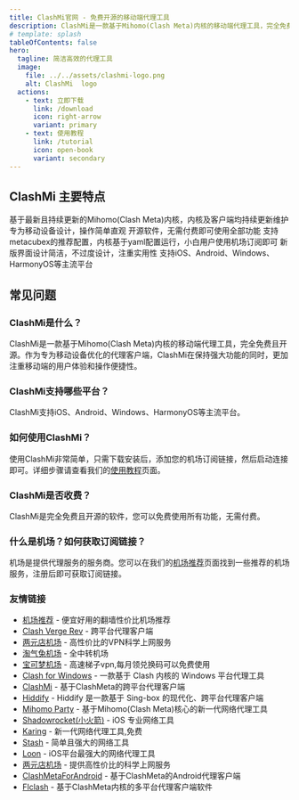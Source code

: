 ```yaml
---
title: ClashMi官网 - 免费开源的移动端代理工具
description: ClashMi是一款基于Mihomo(Clash Meta)内核的移动端代理工具，完全免费且开源。作为专为移动设备优化的代理客户端，ClashMi在保持强大功能的同时，更加注重移动端的用户体验和操作便捷性。
# template: splash
tableOfContents: false
hero:
  tagline: 简洁高效的代理工具
  image:
    file: ../../assets/clashmi-logo.png
    alt: ClashMi  logo
  actions:
    - text: 立即下载
      link: /download
      icon: right-arrow
      variant: primary
    - text: 使用教程
      link: /tutorial
      icon: open-book
      variant: secondary
---
```



## ClashMi 主要特点

<CardGrid stagger>
  <Card title="内置Mihomo内核" icon="bolt">
    基于最新且持续更新的Mihomo(Clash Meta)内核，内核及客户端均持续更新维护
  </Card>
  <Card title="移动端优化" icon="mobile">
    专为移动设备设计，操作简单直观
  </Card>
  <Card title="完全免费" icon="rocket">
    开源软件，无需付费即可使用全部功能
  </Card>
  <Card title="操作简单" icon="setting">
    支持metacubex的推荐配置，内核基于yaml配置运行，小白用户使用机场订阅即可
  </Card>
  <Card title="清新UI" icon="puzzle">
    新版界面设计简洁，不过度设计，注重实用性
  </Card>
  <Card title="多平台支持" icon="laptop">
    支持iOS、Android、Windows、HarmonyOS等主流平台
  </Card>
</CardGrid>

## 常见问题

### ClashMi是什么？

ClashMi是一款基于Mihomo(Clash Meta)内核的移动端代理工具，完全免费且开源。作为专为移动设备优化的代理客户端，ClashMi在保持强大功能的同时，更加注重移动端的用户体验和操作便捷性。

### ClashMi支持哪些平台？

ClashMi支持iOS、Android、Windows、HarmonyOS等主流平台。

### 如何使用ClashMi？

使用ClashMi非常简单，只需下载安装后，添加您的机场订阅链接，然后启动连接即可。详细步骤请查看我们的[使用教程](/tutorial)页面。

### ClashMi是否收费？

ClashMi是完全免费且开源的软件，您可以免费使用所有功能，无需付费。

### 什么是机场？如何获取订阅链接？

机场是提供代理服务的服务商。您可以在我们的[机场推荐](/airport)页面找到一些推荐的机场服务，注册后即可获取订阅链接。


### 友情链接
- [机场推荐](https://jichangtuijian.uk) - 便宜好用的翻墙性价比机场推荐
- [Clash Verge Rev](https://clash-verge-rev.org/) - 跨平台代理客户端
- [两元店机场](https://liangyuan.bid) - 高性价比的VPN科学上网服务
- [淘气兔机场](https://taoqitu.uk/) - 全中转机场
- [宝可梦机场](https://baokemeng.bid) - 高速梯子vpn,每月领兑换码可以免费使用
- [Clash for Windows](https://clashforwin.bid) - 一款基于 Clash 内核的 Windows 平台代理工具
- [ClashMi](https://clashmi.bid) - 基于ClashMeta的跨平台代理客户端
- [Hiddify](https://hiddifycn.org) - Hiddify 是一款基于 Sing-box 的现代化、跨平台代理客户端
- [Mihomo Party](https://mihomoparty.bid) - 基于Mihomo(Clash Meta)核心的新一代网络代理工具
- [Shadowrocket(小火箭)](https://shadowrocket.uk) - iOS 专业网络工具
- [Karing](https://karings.org) - 新一代网络代理工具,免费
- [Stash](https://stashapp.uk) - 简单且强大的网络工具
- [Loon](https://nsloon.uk) - iOS平台最强大的网络代理工具
- [两元店机场](https://yijc.org) - 提供高性价比的科学上网服务
- [ClashMetaForAndroid](https://clashmeta.bid) - 基于ClashMeta的Android代理客户端
- [Flclash](https://flclash.men) - 基于ClashMeta内核的多平台代理客户端软件
